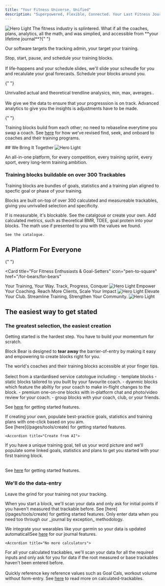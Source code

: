```yaml
---
title: "Your Fitness Universe, Unified"
description: "Superpowered, Flexible, Connected. Your Last Fitness Journal"
---
```


<Frame>
  <img className="block dark:hidden" src="/images/hero.png" alt="Hero Light" />
</Frame>
The fitness industry is splintered. What if all the coaches, plans, analytics, all
the math, and was simplied, and accessible from **your lifetime journal**?{" "}

Our software targets the tracking admin, your target your training.

<AccordionGroup>
  <Accordion title="Schedule your blocks and training">
    <Columns cols={2}>
      Stop, start, pause, and schedule your training blocks.<br /><br />
      If life-happens and your schedule slides, we'll slide your scheudle for you and
      recalulate your goal forecasts.
      <Card
        title="See Schedule tools"
        icon="text"
        href="/pages/tools/schedule/features"
      >
      Schedule your blocks around you.
      </Card>
    </Columns>
  </Accordion>

{" "}

<Accordion title="Progression insights">
  <Columns cols={2}>
    Unrivalled actual and theoretical trendline analysics, min, max, averages..
    <br />
    <br />
    We give we the data to ensure that your progresssion is on track.
    <Card
      horizontal
      title="See Goal Features"
      icon="text"
      href="/pages/tools/goals/features"
    >
      Advanced analytics to give you the insights is adjustments have to be
      made.
    </Card>
  </Columns>
</Accordion>

{" "}

<Accordion title="Pivot and Progress">

Training blocks build from each other; no need to rebaseline everytime you
swap a coach. See [here](/pages/for-bears#pivot-and-progress) for how we've revised find, seek, and onboard to coaches and their training programs.

</Accordion>

</AccordionGroup>
## We Bring It Together

<Frame>
  <img
    className="block dark:hidden"
    src="/images/hero-2.png"
    alt="Hero Light"
  />
</Frame>

An all-in-one platform, for every competition, every training sprint, every sport, every long-term training ambition.

### Training blocks buildable on over 300 Trackables

Training blocks are bundles of goals, statistics and a training plan aligned to specfic goal or phase of your training.

Blocks are built on-top of over 300 calculated and measureable trackables, giving you unrivalled selection and specificity.

<Columns cols={2}>
  <Card title="Measured Trackables" href="/pages/tools/trackables/measured-trackables">
    If is measurable, it's blockable. See the catalgoue or create your own.
  </Card>
  <Card title="Calculated Trackables" href="/pages/tools/trackables/calculated-trackables">
    Add calculated metrics, such as theoretical BMR, TDEE, goal protein into
    your blocks. The math use if presented to you with the values we found.

    See the catalogue.

  </Card>
</Columns>

## A Platform For Everyone

{" "}

<Card
  title="For Fitness Enthusiasts & Goal-Setters"
  icon="pen-to-square"
  href="/for-bears/for-bears"
>
<Columns cols={2}>
  Your Training, Your Way. Track, Progress, Conquer
 <Frame>
   <img className="block dark:hidden" src="/images/bears/glasses-bear.png" alt="Hero Light" />
 </Frame>
</Columns>

</Card>
<Card
  title="For Empowering Coaches & Creators"
  icon="image"
  href="/for-coaches/for-coaches"
>
<Columns cols={2}>
  Empower Your Coaching. Reach More Clients, Scale Your Impact
 <Frame>
   <img className="block dark:hidden" src="/images/bears/coach-bear.png" alt="Hero Light" />
 </Frame>
</Columns>
  
</Card>
<Card
  title="For Empowering Coaches & Creators"
  icon="image"
  href="/for-clubs/for-clubs"
>
  
  <Columns cols={2}>
  Elevate Your Club. Streamline Training, Strengthen Your Community.
 <Frame>
   <img className="block dark:hidden" src="/images/bears/group-bears.png" alt="Hero Light" />
 </Frame>
</Columns>

</Card>

## The easiest way to get stated

### The greatest selection, the easiest creation

Getting started is the hardest step. You have to build your momemtum for scratch.

Block Bear is designed to **tear away** the barrier-of-entry by making it easy and empowering to create blocks right for you.

<AccordionGroup>
  <Accordion title="Find from marketplace">
 The world's coaches and their training blocks accessible at your finger tips.<br /><br/>Select from a stardardised service catologue including:
 - template blocks
 - static blocks tailored to you built by your favourite coach.
 - dyanmic blocks which feature the abiltiy for your coach to make in-flight changes to the block.
 - premium one-on-one blocks with in-platform chat and photo/video review for your coach.
 - group blocks with your coach, club, or your friends. 
 
  See [here](/pages/tools/create) for getting started features.
  </Accordion>

<Accordion title="Create from template">
  If creating your own, populate best-practice goals, statistics and training
  plans with one-click based on you aim.
  <br /> See [here](/pages/tools/create) for getting started features.
</Accordion>

    <Accordion title="Create from AI">

If you have a unique training goal, tell us your word picture and we'll populate some linked goals, statistics and plans to get you started with your first training block.

  <br /> See [here](/pages/tools/create) for getting started features.
  </Accordion>

</AccordionGroup>

### We'll do the data-entry

Leave the grind for your training not your tracking.

<AccordionGroup>
  <Accordion title="No more long onboarding modals">
  When you start a block, we'll scan your data and only ask for initial points if you haven't measured that trackable before. See [here](/pages/tools/create) for getting started features.
  </Accordion>

<Accordion title="No more mid-session journelling">
  Only enter data when you need too through our _journal by exception_
  methodology.

We integrate your wearables like your garmin so your data is updated
automaticallSee [here](/pages/tools/journal) for our journal features.

</Accordion>

    <Accordion title="No more calculators">

For all your calculated trackables, we'll scan your data for all the required inputs and only ask for you for data if the root measured or base trackables haven't been entered before.<br/><br/> Quickly reference key reference values such as Goal Cals, workout volume without form-entry. See [here](/pages/tools/trackables/calculated-trackables) to read more on calculated-trackables.

  </Accordion>

</AccordionGroup>
